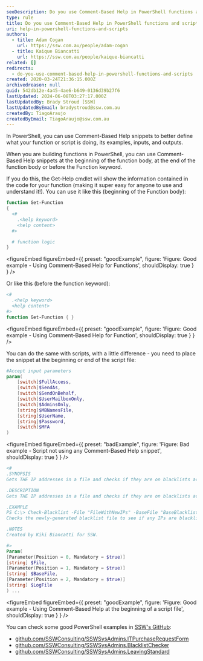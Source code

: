 ```yaml
---
seoDescription: Do you use Comment-Based Help in PowerShell functions and scripts?
type: rule
title: Do you use Comment-Based Help in PowerShell functions and scripts?
uri: help-in-powershell-functions-and-scripts
authors:
  - title: Adam Cogan
    url: https://ssw.com.au/people/adam-cogan
  - title: Kaique Biancatti
    url: https://ssw.com.au/people/kaique-biancatti
related: []
redirects:
  - do-you-use-comment-based-help-in-powershell-functions-and-scripts
created: 2020-03-24T21:36:15.000Z
archivedreason: null
guid: 542db12e-4a45-4ae6-b649-0136d39b27f6
lastUpdated: 2024-06-08T03:27:17.000Z
lastUpdatedBy: Brady Stroud [SSW]
lastUpdatedByEmail: bradystroud@ssw.com.au
createdBy: TiagoAraujo
createdByEmail: TiagoAraujo@ssw.com.au
---
```


In PowerShell, you can use Comment-Based Help snippets to better define what your function or script is doing, its examples, inputs, and outputs.

When you are building functions in PowerShell, you can use Comment-Based Help snippets at the beginning of the function body, at the end of the function body or before the Function keyword.

If you do this, the Get-Help cmdlet will show the information contained in the code for your function (making it super easy for anyone to use and understand it!).
You can use it like this (beginning of the Function body):

```powershell
function Get-Function
{
  <#
    .<help keyword>
    <help content>
  #>

  # function logic
}
```

<figureEmbed figureEmbed={{
  preset: "goodExample",
  figure: 'Figure: Good example - Using Comment-Based Help for Functions',
  shouldDisplay: true
} } />


Or like this (before the function keyword):

```powershell
<#
  .<help keyword>
  <help content>
#>
function Get-Function { }
```

<figureEmbed figureEmbed={{
  preset: "goodExample",
  figure: 'Figure: Good example - Using Comment-Based Help for Function',
  shouldDisplay: true
} } />


You can do the same with scripts, with a little difference - you need to place the snippet at the beginning or end of the script file:

```powershell
#Accept input parameters
param(
    [switch]$FullAccess,
    [switch]$SendAs,
    [switch]$SendOnBehalf,
    [switch]$UserMailboxOnly,
    [switch]$AdminsOnly,
    [string]$MBNamesFile,
    [string]$UserName,
    [string]$Password,
    [switch]$MFA
)
```

<figureEmbed figureEmbed={{
  preset: "badExample",
  figure: 'Figure: Bad example - Script not using any Comment-Based Help snippet',
  shouldDisplay: true
} } />


```powershell
<#
.SYNOPSIS
Gets THE IP addresses in a file and checks if they are on blacklists across the web.

.DESCRIPTION
Gets THE IP addresses in a file and checks if they are on blacklists across the web. If they are, add them to the final blacklist file that will be used by the firewall.

.EXAMPLE
PS C:\> Check-Blacklist -File "FileWithNewIPs" -BaseFile "BaseBlacklistFile" -Logfile "LogfileLocation"
Checks the newly-generated blacklist file to see if any IPs are blacklisted, if yes, adds them to the final blacklist file.

.NOTES
Created by Kiki Biancatti for SSW.

#>
Param(
[Parameter(Position = 0, Mandatory = $true)]
[string] $File,
[Parameter(Position = 1, Mandatory = $true)]
[string] $BaseFile,
[Parameter(Position = 2, Mandatory = $true)]
[string] $LogFile
) ...
```

<figureEmbed figureEmbed={{
  preset: "goodExample",
  figure: 'Figure: Good example - Using Comment-Based Help at the beginning of a script file',
  shouldDisplay: true
} } />


You can check some good PowerShell examples in [SSW's GitHub](https://github.com/SSWConsulting):

- [github.com/SSWConsulting/SSWSysAdmins.ITPurchaseRequestForm](https://github.com/SSWConsulting/SSWSysAdmins.ITPurchaseRequestForm)
- [github.com/SSWConsulting/SSWSysAdmins.BlacklistChecker](https://github.com/SSWConsulting/SSWSysAdmins.BlacklistChecker)
- [github.com/SSWConsulting/SSWSysAdmins.LeavingStandard](https://github.com/SSWConsulting/SSWSysAdmins.LeavingStandard)
